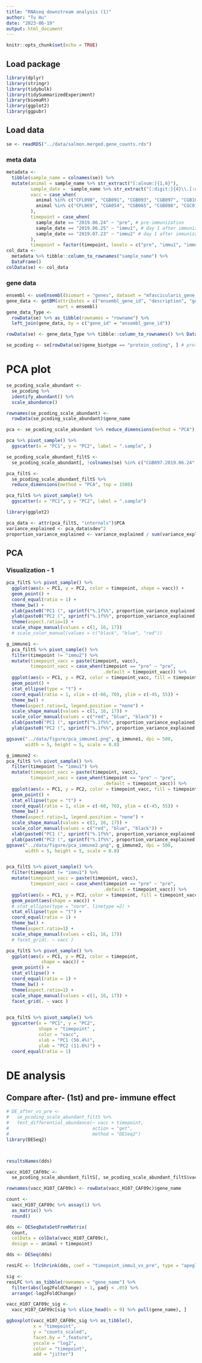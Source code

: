 ```yaml
---
title: "RNAseq downstream analysis (1)"
author: "Tu Hu"
date: "2023-06-19"
output: html_document
---
```


```r
knitr::opts_chunk$set(echo = TRUE)
```

## Load package
```r
library(dplyr)
library(stringr)
library(tidybulk)
library(tidySummarizedExperiment)
library(biomaRt)
library(ggplot2)
library(ggpubr)
```

## Load data
```r
se <- readRDS("../data/salmon.merged.gene_counts.rds")
```

### meta data
```r
metadata <-
  tibble(sample_name = colnames(se)) %>% 
  mutate(animal = sample_name %>% str_extract("[:alnum:]{1,6}"),
         sample_date =  sample_name %>% str_extract("[:digit:]{4}\\.[:digit:]{2}\\.[:digit:]{2}"),
         vacc = case_when(
           animal %in% c("CFL098", "CGB091", "CGB093", "CGB097", "CGB104") ~ "H107_CAF04_CpG",
           animal %in% c("CFL069", "CGA054", "CGB065", "CGB088", "CGC010") ~ "H107_CAF09c"
         ),
         timepoint = case_when(
           sample_date == "2019.06.24" ~ "pre", # pre-immunization
           sample_date == "2019.06.25" ~ "immu1", # day 1 after immunization 1
           sample_date == "2019.07.23" ~ "immu2" # day 1 after immunization 2
         ),
         timepoint = factor(timepoint, levels = c("pre", "immu1", "immu2")))
col_data <- 
  metadata %>% tibble::column_to_rownames("sample_name") %>% 
  DataFrame()
colData(se) <- col_data
```

### gene data
```r
ensembl <- useEnsembl(biomart = "genes", dataset = "mfascicularis_gene_ensembl")
gene_data <- getBM(attributes = c("ensembl_gene_id", "description", "gene_biotype"), 
                   mart = ensembl)
gene_data_Type <- 
  rowData(se) %>% as_tibble(rownames = "rowname") %>% 
  left_join(gene_data, by = c("gene_id" = "ensembl_gene_id"))

rowData(se) <- gene_data_Type %>% tibble::column_to_rownames() %>% DataFrame()
```

```r
se_pcoding <- se[rowData(se)$gene_biotype == "protein_coding", ] # protein coding gene
```


# PCA plot
```r
se_pcoding_scale_abundant <- 
  se_pcoding %>% 
  identify_abundant() %>% 
  scale_abundance()

rownames(se_pcoding_scale_abundant) <- 
  rowData(se_pcoding_scale_abundant)$gene_name
```

```r
pca <- se_pcoding_scale_abundant %>% reduce_dimensions(method = "PCA")

pca %>% pivot_sample() %>% 
  ggscatter(x = "PC1", y = "PC2", label = ".sample", )
```


```r
se_pcoding_scale_abundant_filtS <- 
  se_pcoding_scale_abundant[, !colnames(se) %in% c("CGB097.2019.06.24", "CGB065.2019.06.24")]

pca_filtS <- 
  se_pcoding_scale_abundant_filtS %>% 
  reduce_dimensions(method = "PCA", top = 1500)

pca_filtS %>% pivot_sample() %>% 
  ggscatter(x = "PC1", y = "PC2", label = ".sample")

library(ggplot2)

pca_data <- attr(pca_filtS, "internals")$PCA
variance_explained <- pca_data$sdev^2
proportion_variance_explained <- variance_explained / sum(variance_explained)
```


## PCA

### Visualization - 1 

```r
pca_filtS %>% pivot_sample() %>%
  ggplot(aes(x = PC1, y = PC2, color = timepoint, shape = vacc)) +
  geom_point() +
  coord_equal(ratio = 1) +
  theme_bw() +
  xlab(paste0("PC1 (", sprintf("%.1f%%", proportion_variance_explained[1] * 100), ")")) +
  ylab(paste0("PC2 (", sprintf("%.1f%%", proportion_variance_explained[2] * 100), ")")) +
  theme(aspect.ratio=1) +
  scale_shape_manual(values = c(1, 16, 17))
  # scale_color_manual(values = c("black", "blue", "red"))
```


```r

g_immune1 <- 
  pca_filtS %>% pivot_sample() %>%
  filter(timepoint != "immu2") %>% 
  mutate(timepoint_vacc = paste(timepoint, vacc),
         timepoint_vacc = case_when(timepoint == "pre" ~ "pre",
                                    .default = timepoint_vacc)) %>% 
  ggplot(aes(x = PC1, y = PC2, color = timepoint_vacc, fill = timepoint_vacc)) +
  geom_point() +
  stat_ellipse(type = "t") +
  coord_equal(ratio = 1, xlim = c(-60, 70), ylim = c(-45, 55)) +
  theme_bw() +
  theme(aspect.ratio=1, legend.position = "none") +
  scale_shape_manual(values = c(1, 16, 17)) +
  scale_color_manual(values = c("red", "blue", "black")) +
  xlab(paste0("PC1 (", sprintf("%.1f%%", proportion_variance_explained[1] * 100), ")")) +
  ylab(paste0("PC2 (", sprintf("%.1f%%", proportion_variance_explained[2] * 100), ")")) 

ggsave("../data/figure/pca_immune1.png", g_immune1, dpi = 500, 
       width = 5, height = 5, scale = 0.8)

```

```r
g_immune2 <- 
pca_filtS %>% pivot_sample() %>%
  filter(timepoint != "immu1") %>% 
  mutate(timepoint_vacc = paste(timepoint, vacc),
         timepoint_vacc = case_when(timepoint == "pre" ~ "pre",
                                    .default = timepoint_vacc)) %>% 
  ggplot(aes(x = PC1, y = PC2, color = timepoint_vacc, fill = timepoint_vacc)) +
  geom_point() +
  stat_ellipse(type = "t") +
  coord_equal(ratio = 1, xlim = c(-60, 70), ylim = c(-45, 55)) +
  theme_bw() +
  theme(aspect.ratio=1, legend.position = "none") +
  scale_shape_manual(values = c(1, 16, 17)) +
  scale_color_manual(values = c("red", "blue", "black")) +
  xlab(paste0("PC1 (", sprintf("%.1f%%", proportion_variance_explained[1] * 100), ")")) +
  ylab(paste0("PC2 (", sprintf("%.1f%%", proportion_variance_explained[2] * 100), ")"))
ggsave("../data/figure/pca_immune2.png", g_immune2, dpi = 500, 
       width = 5, height = 5, scale = 0.8)
```

```r

```



```r
pca_filtS %>% pivot_sample() %>%
  filter(timepoint != "immu1") %>% 
  mutate(timepoint_vacc = paste(timepoint, vacc),
         timepoint_vacc = case_when(timepoint == "pre" ~ "pre",
                                    .default = timepoint_vacc)) %>% 
  ggplot(aes(x = PC1, y = PC2, color = timepoint, fill = timepoint_vacc)) +
  geom_point(aes(shape = vacc)) +
  # stat_ellipse(type = "norm", linetype =2) +
  stat_ellipse(type = "t") +
  coord_equal(ratio = 1) +
  theme_bw() +
  theme(aspect.ratio=1) +
  scale_shape_manual(values = c(1, 16, 17))
  # facet_grid(. ~ vacc )
```


```r
pca_filtS %>% pivot_sample() %>%
  ggplot(aes(x = PC1, y = PC2, color = timepoint,
             shape = vacc)) +
  geom_point() +
  stat_ellipse() +
  coord_equal(ratio = 1) +
  theme_bw() +
  theme(aspect.ratio=1) +
  scale_shape_manual(values = c(1, 16, 17)) +
  facet_grid(. ~ vacc )
  
```



```r
pca_filtS %>% pivot_sample() %>% 
  ggscatter(x = "PC1", y = "PC2", 
            shape = "timepoint" , 
            color = "vacc",
            xlab = "PC1 (56.4%)",
            ylab = "PC2 (11.6%)") +
  coord_equal(ratio = 1)
```



# DE analysis

## Compare after- (1st) and pre- immune effect

```r
# DE_after_vs_pre <- 
#   se_pcoding_scale_abundant_filtS %>% 
#   test_differential_abundance(~ vacc + timepoint, 
#                               action = "get",
#                               method = "DESeq2")
library(DESeq2)



resultsNames(dds)

vacc_H107_CAF09c <- 
  se_pcoding_scale_abundant_filtS[, se_pcoding_scale_abundant_filtS$vacc == "H107_CAF09c"]

rownames(vacc_H107_CAF09c) <- rowData(vacc_H107_CAF09c)$gene_name

count <- 
  vacc_H107_CAF09c %>% assay(1) %>% 
  as_matrix() %>% 
  round()

dds <- DESeqDataSetFromMatrix(
  count, 
  colData = colData(vacc_H107_CAF09c),
  design = ~ animal + timepoint)

dds <- DESeq(dds)

resLFC <- lfcShrink(dds, coef = "timepoint_immu1_vs_pre", type = "apeglm")


```

```r
sig <- 
resLFC %>% as_tibble(rownames = "gene_name") %>% 
  filter(abs(log2FoldChange) > 1, padj < .05) %>% 
  arrange(-log2FoldChange)

vacc_H107_CAF09c_sig <- 
  vacc_H107_CAF09c[sig %>% slice_head(n = 9) %>% pull(gene_name), ]

ggboxplot(vacc_H107_CAF09c_sig %>% as_tibble(), 
          x = "timepoint",
          y = "counts_scaled", 
          facet.by = ".feature", 
          yscale = "log2",
          color = "timepoint",
          add = "jitter")
```


